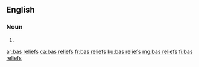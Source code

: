 {{also|basreliefs|bas-reliefs}}
==English==

===Noun===
{{head|en|noun plural form}}

# {{plural of|bas relief|lang=en}}

[[ar:bas reliefs]]
[[ca:bas reliefs]]
[[fr:bas reliefs]]
[[ku:bas reliefs]]
[[mg:bas reliefs]]
[[fi:bas reliefs]]